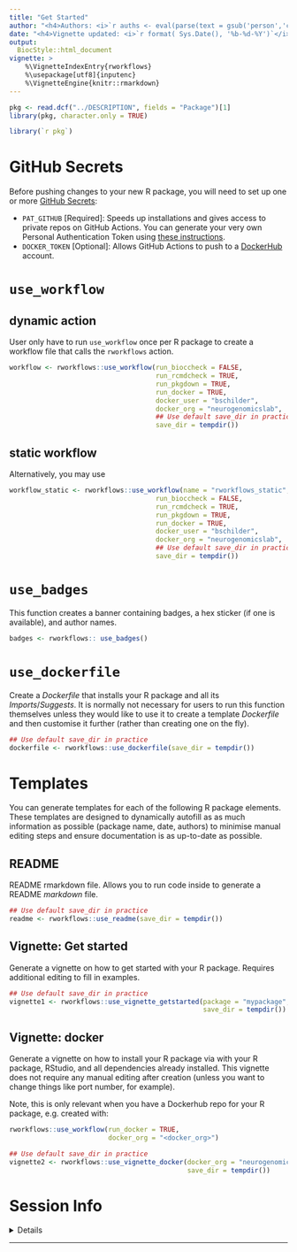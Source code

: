 ```yaml
---
title: "Get Started" 
author: "<h4>Authors: <i>`r auths <- eval(parse(text = gsub('person','c',read.dcf('../DESCRIPTION', fields = 'Authors@R'))));paste(auths[names(auths)=='given'],auths[names(auths)=='family'], collapse = ', ')`</i></h4>" 
date: "<h4>Vignette updated: <i>`r format( Sys.Date(), '%b-%d-%Y')`</i></h4>"
output:
  BiocStyle::html_document
vignette: >
    %\VignetteIndexEntry{rworkflows} 
    %\usepackage[utf8]{inputenc}
    %\VignetteEngine{knitr::rmarkdown}
---
```



```r
pkg <- read.dcf("../DESCRIPTION", fields = "Package")[1]
library(pkg, character.only = TRUE)
```


```R
library(`r pkg`)
```

# GitHub Secrets 

Before pushing changes to your new R package, you will need to set up one or more
[GitHub Secrets](https://docs.github.com/en/actions/security-guides/encrypted-secrets):

* `PAT_GITHUB` [Required]: Speeds up installations and gives access to private
    repos on GitHub Actions. You can generate your very own Personal
    Authentication Token using [these
    instructions](https://docs.github.com/en/authentication/keeping-your-account-and-data-secure/creating-a-personal-access-token).   
* `DOCKER_TOKEN` [Optional]: Allows GitHub Actions to push to a
    [DockerHub](https://hub.docker.com) account. 

# `use_workflow`

## dynamic action

User only have to run `use_workflow` once per R package to create
a workflow file that calls the `rworkflows` action. 

```r
workflow <- rworkflows::use_workflow(run_bioccheck = FALSE, 
                                     run_rcmdcheck = TRUE,  
                                     run_pkgdown = TRUE, 
                                     run_docker = TRUE,
                                     docker_user = "bschilder",
                                     docker_org = "neurogenomicslab",
                                     ## Use default save_dir in practice
                                     save_dir = tempdir())
```

## static workflow

Alternatively, you may use 

```r
workflow_static <- rworkflows::use_workflow(name = "rworkflows_static",
                                     run_bioccheck = FALSE, 
                                     run_rcmdcheck = TRUE,  
                                     run_pkgdown = TRUE, 
                                     run_docker = TRUE,
                                     docker_user = "bschilder",
                                     docker_org = "neurogenomicslab",
                                     ## Use default save_dir in practice
                                     save_dir = tempdir())
```

# `use_badges`

This function creates a banner containing badges, 
a hex sticker (if one is available), and author names.

```r
badges <- rworkflows:: use_badges()
```


# `use_dockerfile`

Create a *Dockerfile* that installs your R package and all its 
*Imports*/*Suggests*. It is normally not necessary for users to run this function themselves unless they would like to use it to create a template *Dockerfile* and then customise it further (rather than creating one on the fly).

```r
## Use default save_dir in practice
dockerfile <- rworkflows::use_dockerfile(save_dir = tempdir()) 
```

# Templates

You can generate templates for each of the following R package elements.
These templates are designed to dynamically autofill as as much information 
as possible (package name, date, authors) to minimise manual editing steps and
ensure documentation is as up-to-date as possible.

## README

README rmarkdown file. 
Allows you to run code inside to generate a README *markdown* file. 

```r
## Use default save_dir in practice
readme <- rworkflows::use_readme(save_dir = tempdir())
```

## Vignette: Get started

Generate a vignette on how to get started with your R package.
Requires additional editing to fill in examples.

```r
## Use default save_dir in practice
vignette1 <- rworkflows::use_vignette_getstarted(package = "mypackage",
                                                 save_dir = tempdir())
```


## Vignette: docker

Generate a vignette on how to install your R package via with your R package, 
RStudio, and all dependencies already installed.
This vignette does not require any manual editing after creation (unless you 
want to change things like port number, for example).

Note, this is only relevant when you have a Dockerhub repo for your R package,
e.g. created with:

```R
rworkflows::use_workflow(run_docker = TRUE, 
                         docker_org = "<docker_org>")
```

```r
## Use default save_dir in practice
vignette2 <- rworkflows::use_vignette_docker(docker_org = "neurogenomicslab",
                                             save_dir = tempdir())
```

# Session Info 

<details> 

```r
utils::sessionInfo()
```

</details>  

<hr>
